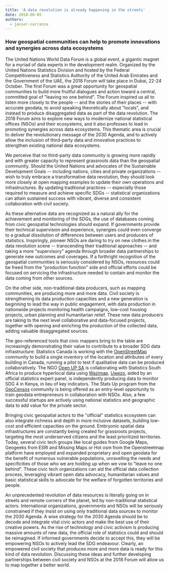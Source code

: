 ---
title: 'A data revolution is already happening in the streets'
date: 2018-06-05
authors:
  - javier-carranza
---

<h3>How geospatial communities can help to promote innovations and synergies across data ecosystems</h3>
The United Nations World Data Forum is a global event, a gigantic magnet for a myriad of data experts in the development realm. Organized by the United Nations Statistics Division and hosted by the Federal Competitiveness and Statistics Authority of the United Arab Emirates and the Government of the UAE, the 2018 Forum will take place in Dubai, 22-24 October. The first Forum was a great opportunity for geospatial communities to build more fruitful dialogues and action toward a central, committed goal of "leaving no one behind". The Forum inspired us all to listen more closely to the people -- and the stories of their places -- with accurate geodata, to avoid speaking theoretically about "locals", and instead to produce disaggregated data as part of the data revolution. The 2018 Forum aims to explore new ways to modernize national statistical offices (NSOs) and their ecosystems, and it also professes to lead in promoting synergies across data ecosystems. This thematic area is crucial to deliver the revolutionary message of the 2030 Agenda, and to actively allow the inclusion of third-party data and innovative practices to strengthen existing national data ecosystems.

We perceive that no third-party data community is growing more rapidly and with greater capacity to represent grassroots data than the geospatial community. Should the United Nations and advocates of the Sustainable Development Goals -- including nations, cities and private organizations -- wish to truly embrace a transformative data revolution, they should look more closely at open mapping examples to update their own operations and infrastructures. By updating traditional practices -- especially those required to measure and achieve specific SDGs -- statistical organizations can attain sustained success with vibrant, diverse and consistent collaboration with civil society.

As these alternative data are recognized as a natural ally for the achievement and monitoring of the SDGs, the use of databases coming from civic geospatial technologies should expand. If governments provide their technical supervision and experience, synergies could even converge to a gradual dissolution of differences between users and producers of statistics. Inspiringly, pioneer NSOs are daring to try on new clothes in the data revolution scene -- transcending their traditional approaches -- and taking a more "supervisory" agenda through broader data partnerships to generate new outcomes and coverages. If a forthright recognition of the geospatial communities is seriously considered by NSOs, resources could be freed from the "production function" side and official efforts could be focused on servicing the infrastructure needed to contain and monitor the data coming from other sources.

On the other side, non-traditional data producers, such as mapping communities, are producing more and more data. Civil society is strengthening its data production capacities and a new generation is beginning to lead the way in public engagement, with data production in nationwide projects monitoring health campaigns, low-cost housing projects, urban planning and humanitarian relief. These new data producers are taking to the next level collaborative and data-focused projects, together with opening and enriching the production of the collected data, adding valuable disaggregated sources.

[comment]: <img src="../src/images/Geocensus-1024x576.jpg" />

The geo-referenced tools that civic mappers bring to the table are increasingly demonstrating their value to contribute to a broader SDG data infrastructure: Statistics Canada is working with the [OpenStreetMap](https://www.openstreetmap.org/) community to build a single inventory of the location and attributes of every building in Canada, running a pilot to test if qualitative data can be produced collaboratively. The NGO [Open UP SA](https://openup.org.za/) is collaborating with Statistics South Africa to produce hyperlocal data using [Wazimap](https://openup.org.za/tools/wazimap.html). [Uwezo](http://www.uwezo.net/about-us/), aided by an official statistics expert panel, is independently producing data to monitor SDG 4 in Kenya, in lieu of key indicators. The Stats Up program from the[ GeoCensos](http://www.godan.info/organizations/geocensos-foundation) community is being offered as an entry-level opportunity to train geodata entrepreneurs in collaboration with NSOs. Also, a few successful startups are actively using national statistics and geographic data to add value for the private sector.

Bringing civic geospatial actors to the "official" statistics ecosystem can also integrate richness and depth in more inclusive datasets, building low-cost and efficient capacities on the ground. Embryonic spatial data infrastructures are constantly being created for grassroots projects, targeting the most underserved citizens and the least prioritized territories. Today, several civic tech groups like local guides from Google Maps, Geogeeks from ESRI and Missing Maps or Hot osm from the Openstreetmap platform have employed and expanded proprietary and open geodata for the benefit of numerous vulnerable populations, unravelling the needs and specificities of those who we are holding up when we vow to "leave no one behind". These civic tech organizations can aid the official data collection process, leveraging vibrant open data advocacy, humanitarian values and basic statistical skills to advocate for the welfare of forgotten territories and people.

An unprecedented revolution of data resources is literally going on in streets and remote corners of the planet, led by non-traditional statistical actors. International organizations, governments and NSOs will be seriously constrained if they insist on using only traditional data sources to monitor the 2030 Agenda. A wise strategy for the 2030 Agenda should be to decode and integrate vital civic actors and make the best use of their creative powers. As the rise of technology and civic activism is producing massive amounts of new data, the official role of statistics could and should be reimagined. If informed governments decide to accept this, they will be empowering NSOs to actively lead the SDG endeavour. Clearly, an empowered civil society that produces more and more data is ready for this kind of data revolution. Discussing these ideas and further developing partnerships between civil society and NSOs at the 2018 Forum will allow us to map together a better world.
